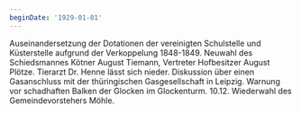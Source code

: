 ```yaml
---
beginDate: '1929-01-01'
---
```


Auseinandersetzung der Dotationen der vereinigten Schulstelle und Küsterstelle
aufgrund der Verkoppelung 1848-1849. Neuwahl des Schiedsmannes Kötner August
Tiemann, Vertreter Hofbesitzer August Plötze. Tierarzt Dr. Henne lässt sich
nieder. Diskussion über einen Gasanschluss mit der thüringischen Gasgesellschaft
in Leipzig. Warnung vor schadhaften Balken der Glocken im Glockenturm. 10.12.
Wiederwahl des Gemeindevorstehers Möhle.
